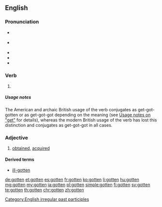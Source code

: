 ==English==

===Pronunciation===
* {{a|RP}} {{IPA|/ˈɡɒtn̩/|lang=en}}
* {{a|GenAm}} {{IPA|/ˈɡɑʔn̩/|lang=en}}
* {{audio|en-us-gotten.ogg|Audio (US)|lang=en}}
* {{rhymes|ɒtən|lang=en}}
* {{hyphenation|got|ten|lang=en}}

===Verb===
{{head|en|past participle}}

# {{context|now mostly|North America|Irish|Northern British|lang=en}} {{past participle of|get|lang=en}}

=====Usage notes=====
The American and archaic British usage of the verb conjugates as get-got-gotten or as get-got-got depending on the meaning (see [[get#Usage notes|Usage notes on "get"]] for details), whereas the modern British usage of the verb has lost this distinction and conjugates as get-got-got in all cases.

===Adjective===
{{en-adj|-}}

# {{context|mostly in combination|lang=en}} [[obtained]], [[acquired]]

====Derived terms====
* [[ill-gotten]]

[[Category:English irregular past participles]]

[[de:gotten]]
[[et:gotten]]
[[es:gotten]]
[[fr:gotten]]
[[ko:gotten]]
[[li:gotten]]
[[hu:gotten]]
[[mg:gotten]]
[[my:gotten]]
[[ja:gotten]]
[[pl:gotten]]
[[simple:gotten]]
[[fi:gotten]]
[[sv:gotten]]
[[te:gotten]]
[[th:gotten]]
[[chr:gotten]]
[[zh:gotten]]